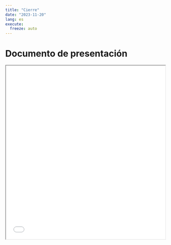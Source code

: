 ```yaml
---
title: "Cierre"
date: "2023-11-20"
lang: es
execute:
  freeze: auto 
---
```


# Documento de presentación

<iframe src=/slides/10-cierre.html height="550" width=100% allowfullscreen="true">
</iframe> 




